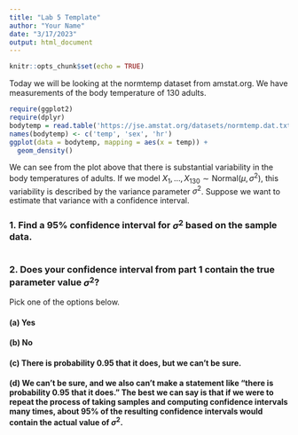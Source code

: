 ```yaml
---
title: "Lab 5 Template"
author: "Your Name"
date: "3/17/2023"
output: html_document
---
```


```r
knitr::opts_chunk$set(echo = TRUE)
```

Today we will be looking at the normtemp dataset from amstat.org. We have measurements of the body temperature of 130 adults.

```r
require(ggplot2)
require(dplyr)
bodytemp = read.table('https://jse.amstat.org/datasets/normtemp.dat.txt')
names(bodytemp) <- c('temp', 'sex', 'hr')
ggplot(data = bodytemp, mapping = aes(x = temp)) +
  geom_density()
```

We can see from the plot above that there is substantial variability in the body temperatures of adults.  If we model $X_1, \ldots, X_{130} \sim \text{Normal}(\mu, \sigma^2)$, this variability is described by the variance parameter $\sigma^2$.  Suppose we want to estimate that variance with a confidence interval.

### 1. Find a 95% confidence interval for $\sigma^2$ based on the sample data.

```r
```

### 2. Does your confidence interval from part 1 contain the true parameter value $\sigma^2$?

Pick one of the options below.

#### (a) Yes

#### (b) No

#### (c) There is probability 0.95 that it does, but we can't be sure.

#### (d) We can't be sure, and we also can't make a statement like "there is probability 0.95 that it does."  The best we can say is that if we were to repeat the process of taking samples and computing confidence intervals many times, about 95% of the resulting confidence intervals would contain the actual value of $\sigma^2$.


